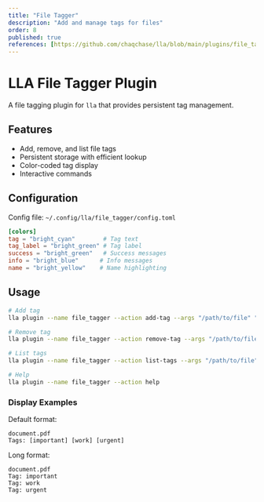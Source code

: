 ```yaml
---
title: "File Tagger"
description: "Add and manage tags for files"
order: 8
published: true
references: [https://github.com/chaqchase/lla/blob/main/plugins/file_tagger]
---
```

# LLA File Tagger Plugin

A file tagging plugin for `lla` that provides persistent tag management.

## Features

- Add, remove, and list file tags
- Persistent storage with efficient lookup
- Color-coded tag display
- Interactive commands

## Configuration

Config file: `~/.config/lla/file_tagger/config.toml`

```toml
[colors]
tag = "bright_cyan"        # Tag text
tag_label = "bright_green" # Tag label
success = "bright_green"   # Success messages
info = "bright_blue"      # Info messages
name = "bright_yellow"    # Name highlighting
```

## Usage

```bash
# Add tag
lla plugin --name file_tagger --action add-tag --args "/path/to/file" "important"

# Remove tag
lla plugin --name file_tagger --action remove-tag --args "/path/to/file" "important"

# List tags
lla plugin --name file_tagger --action list-tags --args "/path/to/file"

# Help
lla plugin --name file_tagger --action help
```

### Display Examples

Default format:

```
document.pdf
Tags: [important] [work] [urgent]
```

Long format:

```
document.pdf
Tag: important
Tag: work
Tag: urgent
```
